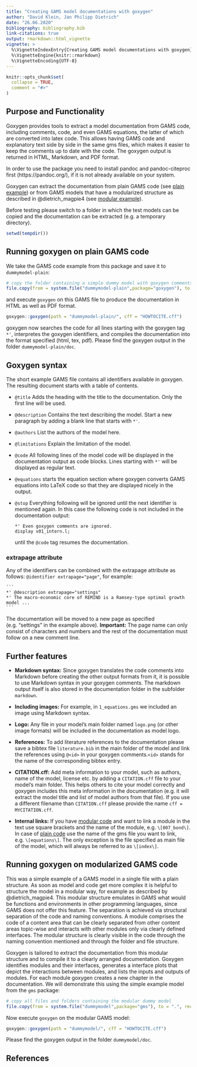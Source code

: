 ```yaml
---
title: "Creating GAMS model documentations with goxygen"
author: "David Klein, Jan Philipp Dietrich"
date: "26.06.2020"
bibliography: bibliography.bib
link-citations: true
output: rmarkdown::html_vignette
vignette: >
  %\VignetteIndexEntry{Creating GAMS model documentations with goxygen}
  %\VignetteEngine{knitr::rmarkdown}
  %\VignetteEncoding{UTF-8}
---
```


```r
knitr::opts_chunk$set(
  collapse = TRUE,
  comment = "#>"
)
```

## Purpose and Functionality

Goxygen provides tools to extract a model documentation from GAMS code, including comments, code, and even GAMS equations, the latter of which are converted into latex code. This allows having GAMS code and explanatory text side by side in the same gms files, which makes it easier to keep the comments up to date with the code. The goxygen output is returned in HTML, Markdown, and PDF format.

In order to use the package you need to install pandoc and pandoc-citeproc first (https://pandoc.org/), if it is not already available on your system.

Goxygen can extract the documentation from plain GAMS code (see [plain example](#plain)) or from GAMS models that have a modularized structure as described in @dietrich_magpie4 (see [modular example](#modular)).

Before testing please switch to a folder in which the test models can be copied and the documentation can be extracted (e.g. a temporary directory).

```r
setwd(tempdir())
```

## Running goxygen on plain GAMS code {#plain}

We take the GAMS code example from this package and save it to `dummymodel-plain`:

```r
# copy the folder containing a simple dummy model with goxygen comments 
file.copy(from = system.file("dummymodel-plain",package="goxygen"), to = ".", recursive = TRUE)
```

and execute `goxygen` on this GAMS file to produce the documentation in HTML as well as PDF format.

```r
goxygen::goxygen(path = "dummymodel-plain/", cff = "HOWTOCITE.cff")
```

goxygen now searches the code for all lines starting with the goxygen tag `*'`, interpretes the goxygen identifiers, and compiles the documentation into the format specified (html, tex, pdf). Please find the goxygen output in the folder `dummymodel-plain/doc`.

## Goxygen syntax

The short example GAMS file contains all identifiers available in goxygen. The resulting document starts with a table of contents.

* `@title` Adds the heading with the title to the documentation. Only the first line will be used.

* `@description` Contains the text describing the model. Start a new paragraph by adding a blank line that starts with `*'`.

* `@authors` List the authors of the model here.

* `@limitations` Explain the limitation of the model.

* `@code` All following lines of the model code will be displayed in the documentation output as code blocks. Lines starting with `*'` will be displayed as regular text.

* `@equations` starts the equation section where goxygen converts GAMS equations into LaTeX code so that they are displayed nicely in the output.

* `@stop` Everything following will be ignored until the next identifier is mentioned again. In this case the following code is not included in the documentation output:

    ```
    *' Even goxygen comments are ignored.
    display v01_intern.l;
    ```
    until the `@code` tag resumes the documentation.

### extrapage attribute

Any of the identifiers can be combined with the extrapage attribute as follows: `@identifier extrapage="page"`, for example: 

    ```
    *' @description extrapage="settings"
    *' The macro-economic core of REMIND is a Ramsey-type optimal growth model ...
    ```

The documentation will be moved to a new page as specified (e.g. "settings" in the example above). 
**Important:** The page name can only consist of characters and numbers and the rest of the documentation must follow on a new comment line.

    
## Further features

* **Markdown syntax:** Since goxygen translates the code comments into Markdown before creating the other output formats from it, it is possible to use Markdown syntax in your goxygen comments. The markdown output itself is also stored in the documentation folder in the subfolder `markdown`.

* **Including images:** For example, in `1_equations.gms` we included an image using Markdown syntax.

* **Logo:** Any file in your model's main folder named `logo.png` (or other image formats) will be included in the documentation as model logo.

* **References:** To add literature references to the documentation please save a bibtex file `literature.bib` in the main folder of the model and link the references using `@<id>` in your goxygen comments.`<id>` stands for the name of the corresponding bibtex entry.

* **CITATION.cff:** Add meta information to your model, such as authors, name of the model, license etc. by adding a `CITATION.cff` file to your model's main folder. This helps others to cite your model correctly and goxygen includes this meta information in the documentation (e.g. it will extract the model title and list of model authors from that file). If you use a different filename than `CITATION.cff` please provide the name `cff = MYCITATION.cff`.

* **Internal links:** If you have [modular code](#modular) and want to link a module in the text use square brackets and the name of the module, e.g. `\[007_bond\]`. In case of [plain code](#plain) use the name of the gms file you want to link, e.g. `\[equations\]`. The only exception is the file specified as main file of the model, which will always be referred to as `\[index\]`. 

## Running goxygen on modularized GAMS code {#modular}

This was a simple example of a GAMS model in a single file with a plain structure. As soon as model and code get more complex it is helpful to structure the model in a modular way, for example as described by @dietrich_magpie4. This modular structure emulates in GAMS what would be functions and environments in other programming languages, since GAMS does not offer this feature. The separation is achieved via structural separation of the code and naming conventions. A module comprises the code of a content area that can be clearly separated from other content areas topic-wise and interacts with other modules only via clearly defined interfaces. The modular structure is clearly visible in the code through the naming convention mentioned and through the folder and file structure.

Goxygen is tailored to extract the documentation from this modular structure and to compile it to a clearly arranged documentation. Goxygen identifies modules and their interfaces, generates a interface plots that depict the interactions between modules, and lists the inputs and outputs of modules. For each module goxygen creates a new chapter in the documentation. We will demonstrate this using the simple example model from the `gms` package:

```r
# copy all files and folders containing the modular dummy model
file.copy(from = system.file("dummymodel",package="gms"), to = ".", recursive = TRUE)
```

Now execute `goxygen` on the modular GAMS model:

```r
goxygen::goxygen(path = "dummymodel/", cff = "HOWTOCITE.cff")
```

Please find the goxygen output in the folder `dummymodel/doc`.

## References {#references}
